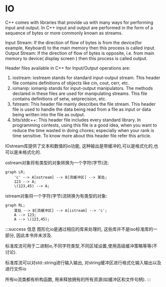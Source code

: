 # IO


C++ comes with libraries that provide us with many ways for performing input and output. In C++ input and output are performed in the form of a sequence of bytes or more commonly known as streams.

Input Stream: If the direction of flow of bytes is from the device(for example, Keyboard) to the main memory then this process is called input.
Output Stream: If the direction of flow of bytes is opposite, i.e. from main memory to device( display screen ) then this process is called output.

Header files available in C++ for Input/Output operations are: 

1. iostream: iostream stands for standard input-output stream. This header file contains definitions of objects like cin, cout, cerr, etc.
2. iomanip: iomanip stands for input-output manipulators. The methods declared in these files are used for manipulating streams. This file contains definitions of setw, setprecision, etc.
3. fstream: This header file mainly describes the file stream. This header file is used to handle the data being read from a file as input or data being written into the file as output.
4. bits/stdc++: This header file includes every standard library. In programming contests, using this file is a good idea, when you want to reduce the time wasted in doing chores; especially when your rank is time sensitive. To know more about this header file refer this article.

IOstream库提供了文本和数值的io功能, 这种输出是带缓冲的,可以是格式化的,也可以是未格式化的.

ostream对象将有类型的对象转换为一个字符(字节)流:
```mermaid
graph LR;
    'c' --> A[ostream] --> B[流缓冲区] --> 某处;
    123 --> A;
    \(123,45) --> A;
```

istream对象将一个字符(字节)流转换为有类型的对象:
```mermaid
graph RL;
    某处 --> B[流缓冲区] --> A[istream] --> 'c';
    A --> 123;
    A --> \(123,45);
```

:::success 信息
图形化io是通过相应的库来处理的, 这些库并不是iso标准库的一部分, 因此本书并未涉及.

标准库流可用于二进制io,不同字符类型,不同区域设置,使用高级缓冲策略等等(不讨论).

标准库流可以对std::string进行输入输出, 对string缓冲区进行格式化输入输出以及进行文件io

所有io流类都有析构函数, 用来释放拥有的所有资源(如缓冲区和文件句柄).
:::
